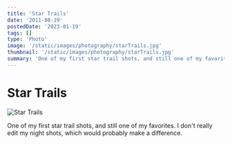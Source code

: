 ```yaml
---
title: 'Star Trails'
date: '2011-08-29'
postedDate: '2023-01-19'
tags: []
type: 'Photo'
image: '/static/images/photography/starTrails.jpg'
thumbnail: '/static/images/photography/starTrails.jpg'
summary: 'One of my first star trail shots, and still one of my favorites.'
---
```


# Star Trails

![Star Trails](/static/images/photography/starTrails.jpg)

One of my first star trail shots, and still one of my favorites. I don't really edit my night shots, which would probably make a difference.
